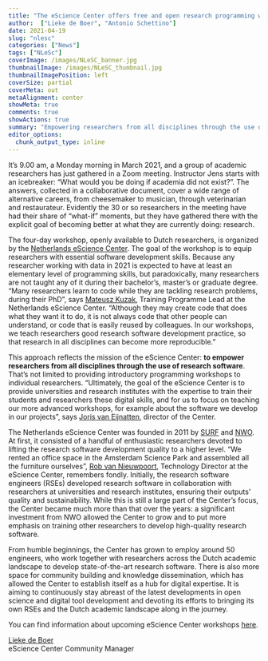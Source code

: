 ```yaml
---
title: "The eScience Center offers free and open research programming workshops"
author:  ["Lieke de Boer", "Antonio Schettino"]
date: 2021-04-19
slug: "nlesc"
categories: ["News"]
tags: ["NLeSc"]
coverImage: /images/NLeSC_banner.jpg
thumbnailImage: /images/NLeSC_thumbnail.jpg
thumbnailImagePosition: left
coverSize: partial
coverMeta: out
metaAlignment: center
showMeta: true
comments: true
showActions: true
summary: "Empowering researchers from all disciplines through the use of research software"
editor_options: 
  chunk_output_type: inline
---
```


It's 9.00 am, a Monday morning in March 2021, and a group of academic researchers has just gathered in a Zoom meeting. Instructor Jens starts with an icebreaker: “What would you be doing if academia did not exist?”. The answers, collected in a collaborative document, cover a wide range of alternative careers, from cheesemaker to musician, through veterinarian and restaurateur. Evidently the 30 or so researchers in the meeting have had their share of “what-if” moments, but they have gathered there with the explicit goal of becoming better at what they are currently doing: research.

The four-day workshop, openly available to Dutch researchers, is organized by the [Netherlands eScience Center](https://www.esciencecenter.nl/). The goal of the workshop is to equip researchers with essential software development skills. Because any researcher working with data in 2021 is expected to have at least an elementary level of programming skills, but paradoxically, many researchers are not taught any of it during their bachelor's, master's or graduate degree. "Many researchers learn to code while they are tackling research problems, during their PhD", says [Mateusz Kuzak](https://www.esciencecenter.nl/team/mateusz-kuzak-msc/), Training Programme Lead at the Netherlands eScience Center. "Although they may create code that does what they want it to do, it is not always code that other people can understand, or code that is easily reused by colleagues. In our workshops, we teach researchers good research software development practice, so that research in all disciplines can become more reproducible."

This approach reflects the mission of the eScience Center: **to empower researchers from all disciplines through the use of research software**. That's not limited to providing introductory programming workshops to individual researchers. "Ultimately, the goal of the eScience Center is to provide universities and research institutes with the expertise to train their students and researchers these digital skills, and for us to focus on teaching our more advanced workshops, for example about the software we develop in our projects", says [Joris van Eijnatten](https://www.esciencecenter.nl/team/dr-joris-van-eijnatten/), director of the Center.

The Netherlands eScience Center was founded in 2011 by [SURF](https://www.surf.nl/) and [NWO](https://www.nwo.nl/). At first, it consisted of a handful of enthusiastic researchers devoted to lifting the research software development quality to a higher level. "We rented an office space in the Amsterdam Science Park and assembled all the furniture ourselves", [Rob van Nieuwpoort](https://www.esciencecenter.nl/team/prof-rob-van-nieuwpoort-3/), Technology Director at the eScience Center, remembers fondly. Initially, the research software engineers (RSEs) developed research software in collaboration with researchers at universities and research institutes, ensuring their outputs' quality and sustainability. While this is still a large part of the Center's focus, the Center became much more than that over the years: a significant investment from NWO allowed the Center to grow and to put more emphasis on training other researchers to develop high-quality research software.

From humble beginnings, the Center has grown to employ around 50 engineers, who work together with researchers across the Dutch academic landscape to develop state-of-the-art research software. There is also more space for community building and knowledge dissemination, which has allowed the Center to establish itself as a hub for digital expertise. It is aiming to continuously stay abreast of the latest developments in open science and digital tool development and devoting its efforts to bringing its own RSEs and the Dutch academic landscape along in the journey.

You can find information about upcoming eScience Center workshops [here](https://escience-academy.github.io/).

[Lieke de Boer](https://www.linkedin.com/in/lieke-de-boer-4b8b464b/)   
eScience Center Community Manager


